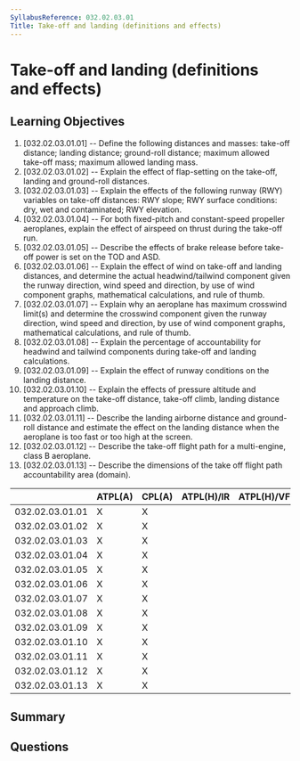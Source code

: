 ```yaml
---
SyllabusReference: 032.02.03.01
Title: Take-off and landing (definitions and effects)
---
```


# Take-off and landing (definitions and effects)

## Learning Objectives

1. [032.02.03.01.01] -- Define the following distances and masses: take-off
   distance; landing distance; ground-roll distance; maximum allowed take-off
   mass; maximum allowed landing mass.
2. [032.02.03.01.02] -- Explain the effect of flap-setting on the take-off,
   landing and ground-roll distances.
3. [032.02.03.01.03] -- Explain the effects of the following runway (RWY)
   variables on take-off distances: RWY slope; RWY surface conditions: dry, wet
   and contaminated; RWY elevation.
4. [032.02.03.01.04] -- For both fixed-pitch and constant-speed propeller
   aeroplanes, explain the effect of airspeed on thrust during the take-off run.
5. [032.02.03.01.05] -- Describe the effects of brake release before take-off
   power is set on the TOD and ASD.
6. [032.02.03.01.06] -- Explain the effect of wind on take-off and landing
   distances, and determine the actual headwind/tailwind component given the
   runway direction, wind speed and direction, by use of wind component graphs,
   mathematical calculations, and rule of thumb.
7. [032.02.03.01.07] -- Explain why an aeroplane has maximum crosswind limit(s)
   and determine the crosswind component given the runway direction, wind speed
   and direction, by use of wind component graphs, mathematical calculations,
   and rule of thumb.
8. [032.02.03.01.08] -- Explain the percentage of accountability for headwind
   and tailwind components during take-off and landing calculations.
9. [032.02.03.01.09] -- Explain the effect of runway conditions on the landing
   distance.
10. [032.02.03.01.10] -- Explain the effects of pressure altitude and
    temperature on the take-off distance, take-off climb, landing distance and
    approach climb.
11. [032.02.03.01.11] -- Describe the landing airborne distance and ground-roll
    distance and estimate the effect on the landing distance when the aeroplane
    is too fast or too high at the screen.
12. [032.02.03.01.12] -- Describe the take-off flight path for a multi-engine,
    class B aeroplane.
13. [032.02.03.01.13] -- Describe the dimensions of the take off flight path
    accountability area (domain).

|                 | ATPL(A) | CPL(A) | ATPL(H)/IR | ATPL(H)/VFR | CPL(H) | IR  | CBIR(A) |
| --------------- | ------- | ------ | ---------- | ----------- | ------ | --- | ------- |
| 032.02.03.01.01 | X       | X      |            |             |        |     |         |
| 032.02.03.01.02 | X       | X      |            |             |        |     |         |
| 032.02.03.01.03 | X       | X      |            |             |        |     |         |
| 032.02.03.01.04 | X       | X      |            |             |        |     |         |
| 032.02.03.01.05 | X       | X      |            |             |        |     |         |
| 032.02.03.01.06 | X       | X      |            |             |        |     |         |
| 032.02.03.01.07 | X       | X      |            |             |        |     |         |
| 032.02.03.01.08 | X       | X      |            |             |        |     |         |
| 032.02.03.01.09 | X       | X      |            |             |        |     |         |
| 032.02.03.01.10 | X       | X      |            |             |        |     |         |
| 032.02.03.01.11 | X       | X      |            |             |        |     |         |
| 032.02.03.01.12 | X       | X      |            |             |        |     |         |
| 032.02.03.01.13 | X       | X      |            |             |        |     |         |

## Summary

## Questions
